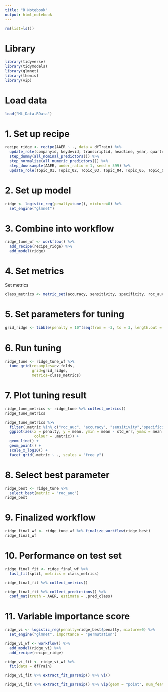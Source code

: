 ---
title: "R Notebook"
output: html_notebook
---

```{r}
rm(list=ls())
```

# Library

```{r include=FALSE}
library(tidyverse)
library(tidymodels)
library(glmnet)
library(themis)
library(vip)
```

# Load data

```{r}
load("ML_Data.RData")
```

# 1. Set up recipe

```{r}
recipe_ridge <- recipe(AAER ~ ., data = dfTrain) %>%
  update_role(companyid, keydevid, transcriptid, headline, year, quarter, cik, new_role = "metadata") %>%
  step_dummy(all_nominal_predictors()) %>%
  step_normalize(all_numeric_predictors()) %>%
  step_downsample(AAER, under_ratio = 1, seed = 599) %>%
  update_role(Topic_01, Topic_02, Topic_03, Topic_04, Topic_05, Topic_06, Topic_07, Topic_08, Topic_09, Topic_10, Topic_11, Topic_12, Topic_13, Topic_14, Topic_15, Topic_16, Topic_17, Topic_18, Topic_19, Topic_20, Topic_21, Topic_22, Topic_23, Topic_24, Topic_25, Topic_26, Topic_27, Topic_28, Topic_29, Topic_30, Topic_31, Topic_32, Topic_33, Topic_34, Topic_35, Topic_36, Topic_37, Topic_38, Topic_39, Topic_40, new_role = "dont_use")
```

# 2. Set up model

```{r}
ridge <- logistic_reg(penalty=tune(), mixture=0) %>%
  set_engine("glmnet")
```

# 3. Combine into workflow

```{r}
ridge_tune_wf <- workflow() %>% 
  add_recipe(recipe_ridge) %>% 
  add_model(ridge)
```

# 4. Set metrics

Set metrics
```{r}
class_metrics <- metric_set(accuracy, sensitivity, specificity, roc_auc)
```

# 5. Set parameters for tuning

```{r}
grid_ridge <- tibble(penalty = 10^(seq(from = -3, to = 3, length.out = 250)))
```

# 6. Run tuning

```{r}
ridge_tune <- ridge_tune_wf %>% 
  tune_grid(resamples=cv_folds,
            grid=grid_ridge, 
            metrics=class_metrics)
```

# 7. Plot tuning result

```{r}
ridge_tune_metrics <- ridge_tune %>% collect_metrics()
ridge_tune_metrics

```

```{r}
ridge_tune_metrics %>%
  filter(.metric %in% c("roc_auc", "accuracy", "sensitivity","specificity")) %>%
  ggplot(aes(x = penalty, y = mean, ymin = mean - std_err, ymax = mean + std_err, 
             colour = .metric)) +
  geom_line() +
  geom_point() +
  scale_x_log10() + 
  facet_grid(.metric ~ ., scales = "free_y") 
```


# 8. Select best parameter

```{r}
ridge_best <- ridge_tune %>% 
  select_best(metric = "roc_auc")
ridge_best
```

# 9. Finalized workflow

```{r}
ridge_final_wf <- ridge_tune_wf %>% finalize_workflow(ridge_best)
ridge_final_wf
```

# 10. Performance on test set

```{r}
ridge_final_fit <- ridge_final_wf %>% 
  last_fit(split, metrics = class_metrics)

ridge_final_fit %>% collect_metrics()
```

```{r}
ridge_final_fit %>% collect_predictions() %>% 
  conf_mat(truth = AAER, estimate = .pred_class) 
```

# 11. Variable importance score

```{r}
ridge_vi <- logistic_reg(penalty=ridge_best$penalty, mixture=0) %>%
  set_engine("glmnet", importance = "permutation")

ridge_vi_wf <- workflow() %>% 
  add_model(ridge_vi) %>% 
  add_recipe(recipe_ridge)

ridge_vi_fit <- ridge_vi_wf %>% 
  fit(data = dfTrain)

ridge_vi_fit %>% extract_fit_parsnip() %>% vi()

ridge_vi_fit %>% extract_fit_parsnip() %>% vip(geom = "point", num_features = 10)

```